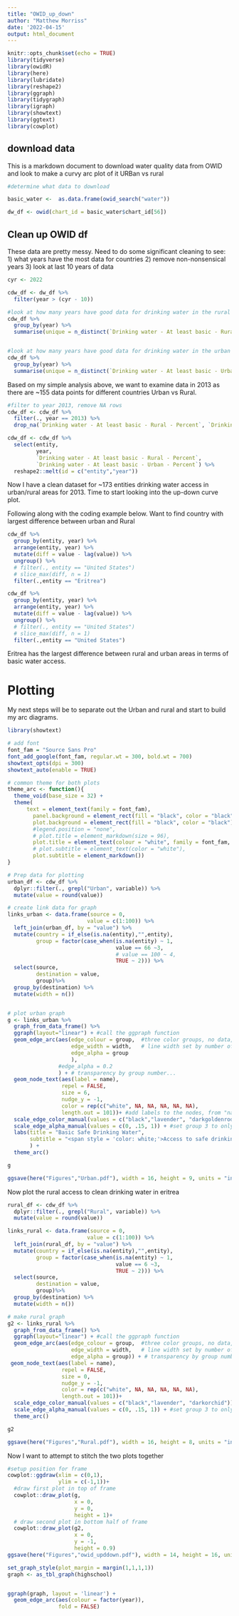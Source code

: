 ```yaml
---
title: "OWID_up_down"
author: "Matthew Morriss"
date: '2022-04-15'
output: html_document
---
```


```r
knitr::opts_chunk$set(echo = TRUE)
library(tidyverse)
library(owidR)
library(here)
library(lubridate)
library(reshape2)
library(ggraph)
library(tidygraph)
library(igraph)
library(showtext)
library(ggtext)
library(cowplot)

```

## download data

This is a markdown document to download water quality data from OWID and look to make a curvy arc plot of it URBan vs rural

```r
#determine what data to download

basic_water <-  as.data.frame(owid_search("water"))

dw_df <- owid(chart_id = basic_water$chart_id[56])

```

## Clean up OWID df

These data are pretty messy. Need to do some significant cleaning to see:
1) what years have the most data for countries
2) remove non-nonsensical years
3) look at last 10 years of data
```r
cyr <- 2022

cdw_df <- dw_df %>%
  filter(year > (cyr - 10))

#look at how many years have good data for drinking water in the rural areas
cdw_df %>%
  group_by(year) %>%
  summarise(unique = n_distinct(`Drinking water - At least basic - Rural - Percent`))


#look at how many years have good data for drinking water in the urban areas
cdw_df %>%
  group_by(year) %>%
  summarise(unique = n_distinct(`Drinking water - At least basic - Urban - Percent`))

```

Based on my simple analysis above, we want to examine data in 2013 as there are ~155 data points for different countries Urban vs Rural. 

```r
#filter to year 2013, remove NA rows 
cdw_df <- cdw_df %>%
  filter(., year == 2013) %>%
  drop_na(`Drinking water - At least basic - Rural - Percent`, `Drinking water - At least basic - Urban - Percent`)

cdw_df <- cdw_df %>%
  select(entity,
         year,
         `Drinking water - At least basic - Rural - Percent`,
         `Drinking water - At least basic - Urban - Percent`) %>%
  reshape2::melt(id = c("entity","year"))

```
Now I have a clean dataset for ~173 entities drinking water access in urban/rural areas for 2013. Time to start looking into the up-down curve plot.

Following along with the coding example below. Want to find country with largest difference between urban and Rural
```r
cdw_df %>%
  group_by(entity, year) %>%
  arrange(entity, year) %>%
  mutate(diff = value - lag(value)) %>%
  ungroup() %>%
  # filter(., entity == "United States")
  # slice_max(diff, n = 1)
  filter(.,entity == "Eritrea")

cdw_df %>%
  group_by(entity, year) %>%
  arrange(entity, year) %>%
  mutate(diff = value - lag(value)) %>%
  ungroup() %>%
  # filter(., entity == "United States")
  # slice_max(diff, n = 1)
  filter(.,entity == "United States")

```
Eritrea has the largest difference between rural and urban areas in terms of basic water access.

# Plotting
My next steps will be to separate out the Urban and rural and start to build my arc diagrams. 

```r
library(showtext)

# add font
font_fam = "Source Sans Pro"
font_add_google(font_fam, regular.wt = 300, bold.wt = 700) 
showtext_opts(dpi = 300)
showtext_auto(enable = TRUE)

# common theme for both plots
theme_arc <- function(){
  theme_void(base_size = 32) +
  theme(
      text = element_text(family = font_fam),
        panel.background = element_rect(fill = "black", color = "black"),
        plot.background = element_rect(fill = "black", color = "black"),
        #legend.position = "none",
        # plot.title = element_markdown(size = 96),
        plot.title = element_text(colour = "white", family = font_fam, face = "bold"),
        # plot.subtitle = element_text(color = "white"),
        plot.subtitle = element_markdown())
}

```

```r

# Prep data for plotting
urban_df <- cdw_df %>%
  dplyr::filter(., grepl("Urban", variable)) %>%
  mutate(value = round(value))

# create link data for graph
links_urban <- data.frame(source = 0,
                         value = c(1:100)) %>%
  left_join(urban_df, by = "value") %>%
  mutate(country = if_else(is.na(entity),"",entity),
         group = factor(case_when(is.na(entity) ~ 1,
                                  value == 66 ~3,
                                  # value == 100 ~ 4,
                                  TRUE ~ 2))) %>%
  select(source,
         destination = value, 
         group)%>%
  group_by(destination) %>%
  mutate(width = n())


# plot urban graph
g <- links_urban %>%
  graph_from_data_frame() %>%
  ggraph(layout="linear") + #call the ggpraph function 
  geom_edge_arc(aes(edge_colour = group,  #three color groups, no data, data, and value highlighted
                    edge_width = width,   # line width set by number of countries with similar ages
                    edge_alpha = group
                    ),
                #edge_alpha = 0.2
                ) + # transparency by group number...
  geom_node_text(aes(label = name),
                 repel = FALSE,
                 size = 6,
                 nudge_y = -1,
                 color = rep(c("white", NA, NA, NA, NA, NA),
                 length.out = 101))+ #add labels to the nodes, from "names" which idk where that came from in the function calls previously
  scale_edge_color_manual(values = c("black","lavender", "darkgoldenrod1")) +  #adding gray to major lines, staying green for highlight
  scale_edge_alpha_manual(values = c(0, .15, 1)) + #set group 3 to only one not transparent
  labs(title = "Basic Safe Drinking Water",
       subtitle = "<span style = 'color: white;'>Access to safe drinking water in</span> <span style = 'color: darkgoldenrod1;'>Urban</span> <span style = 'color: white;'>and</span> <span style = 'color: darkorchid;'>Rural</span> <span style = 'color: white;'>areas</span>"
       ) +
  theme_arc()

g

ggsave(here("Figures","Urban.pdf"), width = 16, height = 9, units = "in", dpi = 300)
```


Now plot the rural access to clean drinking water in eritrea
```r
rural_df <- cdw_df %>%
  dplyr::filter(., grepl("Rural", variable)) %>%
  mutate(value = round(value))

links_rural <- data.frame(source = 0,
                         value = c(1:100)) %>%
  left_join(rural_df, by = "value") %>%
  mutate(country = if_else(is.na(entity),"",entity),
         group = factor(case_when(is.na(entity) ~ 1,
                                  value == 6 ~3,
                                  TRUE ~ 2))) %>%
  select(source,
         destination = value, 
         group)%>%
  group_by(destination) %>%
  mutate(width = n())

# make rural graph
g2 <- links_rural %>% 
  graph_from_data_frame() %>%
  ggraph(layout="linear") + #call the ggpraph function 
  geom_edge_arc(aes(edge_colour = group,  #three color groups, no data, data, and value highlighted
                    edge_width = width,   # line width set by number of countries with similar ages
                    edge_alpha = group)) + # transparency by group number...
 geom_node_text(aes(label = name),
                 repel = FALSE,
                 size = 0,
                 nudge_y = -1,
                 color = rep(c("white", NA, NA, NA, NA, NA),
                 length.out = 101))+
  scale_edge_color_manual(values = c("black","lavender", "darkorchid")) +  #adding gray to major lines, staying green for highlight
  scale_edge_alpha_manual(values = c(0, .15, 1)) + #set group 3 to only one not transparent
  theme_arc()

g2

ggsave(here("Figures","Rural.pdf"), width = 16, height = 8, units = "in", dpi = 300)
```


Now I want to attempt to stitch the two plots together
```r
#setup position for frame 
cowplot::ggdraw(xlim = c(0,1),
                ylim = c(-1,1))+
  #draw first plot in top of frame
  cowplot::draw_plot(g,
                     x = 0,
                     y = 0,
                     height = 1)+
  # draw second plot in bottom half of frame
  cowplot::draw_plot(g2,
                     x = 0,
                     y = -1,
                     height = 0.9)
ggsave(here("Figures","owid_upddown.pdf"), width = 14, height = 16, units = "in", dpi = 300)
```


```r

set_graph_style(plot_margin = margin(1,1,1,1))
graph <- as_tbl_graph(highschool)


ggraph(graph, layout = 'linear') + 
  geom_edge_arc(aes(colour = factor(year)),
                fold = FALSE)
```